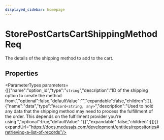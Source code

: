 ```yaml
---
displayed_sidebar: homepage
---
```



# StorePostCartsCartShippingMethodReq

The details of the shipping method to add to the cart.

## Properties

<ParameterTypes parameters={[{"name":"option_id","type":"`string`","description":"ID of the shipping option to create the method from.","optional":false,"defaultValue":"","expandable":false,"children":[]},{"name":"data","type":"`Record<string, any>`","description":"Used to hold any data that the shipping method may need to process the fulfillment of the order. This depends on the fulfillment provider you're using.","optional":true,"defaultValue":"{}","expandable":false,"children":[]}]} expandUrl="https://docs.medusajs.com/development/entities/repositories#retrieving-a-list-of-records"/>
